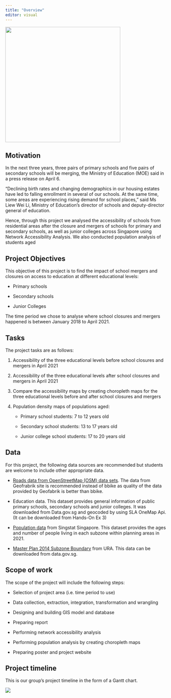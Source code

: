 ```yaml
---
title: "Overview"
editor: visual
---
```


![](smt201%20project%20logo%20(1).png){fig-alt="Group Logo" fig-align="center" width="359"}

## Motivation

In the next three years, three pairs of primary schools and five pairs of secondary schools will be merging, the Ministry of Education (MOE) said in a press release on April 6.

"Declining birth rates and changing demographics in our housing estates have led to falling enrollment in several of our schools. At the same time, some areas are experiencing rising demand for school places," said Ms Liew Wei Li, Ministry of Education's director of schools and deputy-director general of education.

Hence, through this project we analysed the accessibility of schools from residential areas after the closure and mergers of schools for primary and secondary schools, as well as junior colleges across Singapore using Network Accessibility Analysis. We also conducted population analysis of students aged

## Project Objectives

This objective of this project is to find the impact of school mergers and closures on access to education at different educational levels:

-   Primary schools

-   Secondary schools

-   Junior Colleges

The time period we chose to analyse where school closures and mergers happened is between January 2018 to April 2021.

## Tasks

The project tasks are as follows:

1.  Accessibility of the three educational levels before school closures and mergers in April 2021

2.  Accessibility of the three educational levels after school closures and mergers in April 2021

3.  Compare the accessibility maps by creating choropleth maps for the three educational levels before and after school closures and mergers

4.  Population density maps of populations aged:

    -   Primary school students: 7 to 12 years old

    -   Secondary school students: 13 to 17 years old

    -   Junior college school students: 17 to 20 years old

## Data

For this project, the following data sources are recommended but students are welcome to include other appropriate data.

-   [Roads data from OpenStreetMap (OSM) data sets](https://download.geofabrik.de/asia/malaysia-singapore-brunei.html). The data from Geofrabrik site is recommended instead of bbike as quality of the data provided by Geofabrik is better than bbike.

-   Education data. This dataset provides general information of public primary schools, secondary schools and junior colleges. It was downloaded from Data.gov.sg and geocoded by using SLA OneMap Api. (It can be downloaded from Hands-On Ex 3)

-   [Population data](https://www.singstat.gov.sg/-/media/files/find_data/population/statistical_tables/respopagesex2021.ashx) from Singstat Singapore. This dataset provides the ages and number of people living in each subzone within planning areas in 2021.

-   [Master Plan 2014 Subzone Boundary](https://data.gov.sg/dataset/master-plan-2014-subzone-boundary-no-sea) from URA. This data can be downloaded from data.gov.sg.

## Scope of work

The scope of the project will include the following steps:

-   Selection of project area (i.e. time period to use)

-   Data collection, extraction, integration, transformation and wrangling

-   Designing and building GIS model and database

-   Preparing report

-   Performing network accessibility analysis

-   Performing population analysis by creating choropleth maps

-   Preparing poster and project website

## Project timeline

This is our group's project timeline in the form of a Gantt chart.

![](Gantt%20Chart.png){fig-alt="Gantt Chart" fig-align="center"}
